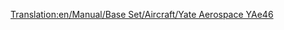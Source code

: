 [[Translation:en/Manual/Base Set/Aircraft/Yate Aerospace YAe46]]
{{en/Manual/Base Set/Aircraft/Aircraft|Cost=32.812 (65,624)
|Speed=947 kph (592 MPH)
|Annual=3.515 (7,030)
|Designed=1980
|Lifespan=25
|Capacity=80 passengers & 10 bags of mail
|Description=Small jet plane built for short haul and domestic flights. Cheap to buy and run, sacrificing capacity. This fast plane will work on small airports and the commuter airport.
|Real-lifeWikilink=BAe 146
|Real-life=British Aerospace BAe146
}}